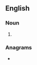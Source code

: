 ==English==

===Noun===
{{head|en|noun form}}

# {{plural of|redoubt|lang=en}}

===Anagrams===
* {{anagrams|en|a=bdeorstu|debtours|doubters|obtrudes}}